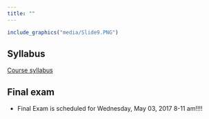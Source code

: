 ```yaml
---
title: ""
---
```


```r
include_graphics("media/Slide9.PNG")
```
<!--

library(knitr)
rmarkdown::render_site("index.Rmd")# build website
# rmarkdown::render_site()# build website
# COPY FILES TO DOCS FOR GITHUB.IO
system(paste("xcopy", 
    '"C:/Users/mcolvin/Documents/Teaching/WFA4313-Fisheries-Management/Course-Materials/_site"', 
    '"C:/Users/mcolvin/Documents/Teaching/WFA4313-Fisheries-Management/Docs"',
    "/E /C /H /R /K /O /Y")) 
  q(save="no")  

-->

## Syllabus

[Course syllabus](syllabus.html)

## Final exam

* Final Exam is scheduled for Wednesday, May 03, 2017 8-11 am!!!!
